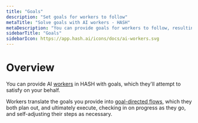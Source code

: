 ```yaml
---
title: "Goals"
description: "Set goals for workers to follow"
metaTitle: "Solve goals with AI workers - HASH"
metaDescription: "You can provide goals for workers to follow, resulting in them performing tasks automatically on your behalf."
sidebarTitle: "Goals"
sidebarIcon: https://app.hash.ai/icons/docs/ai-workers.svg
---
```


# Overview

You can provide AI [workers](/guide/workers) in HASH with goals, which they'll attempt to satisfy on your behalf.

Workers translate the goals you provide into [goal-directed flows](/guide/flows), which they both plan out, and ultimately execute, checking in on progress as they go, and self-adjusting their steps as necessary.
